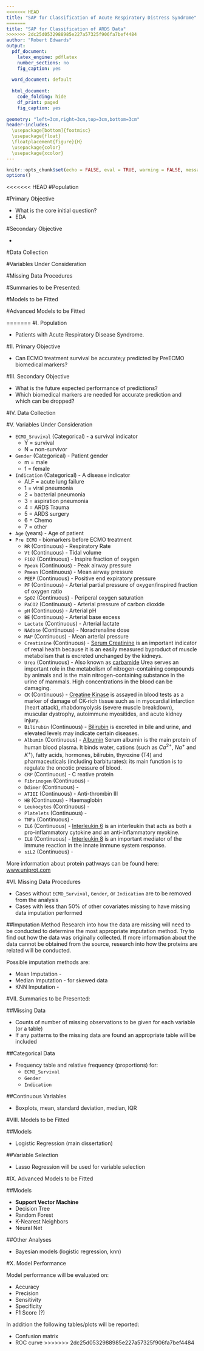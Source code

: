 ```yaml
---
<<<<<<< HEAD
title: "SAP for Classification of Acute Respiratory Distress Syndrome"
=======
title: "SAP for Classification of ARDS Data"
>>>>>>> 2dc25d0532988985e227a57325f906fa7bef4484
author: "Robert Edwards"
output:
  pdf_document:
    latex_engine: pdflatex
    number_sections: no
    fig_caption: yes
    
  word_document: default
  
  html_document:
    code_folding: hide
    df_print: paged
    fig_caption: yes
    
geometry: "left=3cm,right=3cm,top=3cm,bottom=3cm"
header-includes: 
  \usepackage[bottom]{footmisc}
  \usepackage{float}
  \floatplacement{figure}{H}
  \usepackage{color}
  \usepackage{xcolor}
---
```


```r
knitr::opts_chunk$set(echo = FALSE, eval = TRUE, warning = FALSE, message = FALSE, comment = NA)
options()
```

<<<<<<< HEAD
#Population


#Primary Objective

+ What is the core initial question?
+ EDA

#Secondary Objective

+ 

#Data Collection


#Variables Under Consideration


#Missing Data Procedures


#Summaries to be Presented:


#Models to be Fitted


#Advanced Models to be Fitted





=======
#I. Population

+ Patients with Acute Respiratory Disease Syndrome.


\vspace{1.0cm}  

#II. Primary Objective

+ Can ECMO treatment survival be accurate;y predicted by PreECMO biomedical markers?

\vspace{1.0cm}  

#III. Secondary Objective

+ What is the future expected performance of predictions?
+ Which biomedical markers are needed for accurate prediction and which can be dropped?

\vspace{1.0cm}  

#IV. Data Collection


\vspace{2.0cm}  

#V. Variables Under Consideration

+ `ECMO_Sruvival` (Categorical) - a survival indicator
    + Y = survival
    + N = non-survivor
+ `Gender` (Categorical) - Patient gender
    + m = male
    + f = female
+ `Indication` (Categorical) - A disease indicator
    + ALF = acute lung failure
    + 1 = viral pneumonia
    + 2 = bacterial pneumonia
    + 3 = aspiration pneumonia
    + 4 = ARDS Trauma
    + 5 = ARDS surgery
    + 6 = Chemo
    + 7 = other
+ `Age` (years) - Age of patient
+ `Pre ECMO` - biomarkers before ECMO treatment
    + `RR` (Continuous) - Respiratory Rate
    + `Vt` (Continuous) - Tidal volume
    + `FiO2` (Continuous) - Inspire fraction of oxygen
    + `Ppeak` (Continuous) - Peak airway pressure
    + `Pmean` (Continuous) - Mean airway pressure
    + `PEEP` (Continuous) - Positive end expiratory pressure
    + `PF` (Continuous) - Arterial partial pressure of oxygen/inspired fraction of oxygen ratio
    + `SpO2` (Continuous) - Periperal oxygen saturation
    + `PaCO2` (Continuous) - Arterial pressure of carbon dioxide
    + `pH` (Continuous) - Arterial pH
    + `BE` (Continuous) - Arterial base excess
    + `Lactate` (Continuous) - Arterial lactate
    + `NAdose` (Continuous) - Noradrenaline dose
    + `MAP` (Continuous) - Mean arterial pressure
    + `Creatinine` (Continuous) - [Serum Creatinine](https://en.wikipedia.org/wiki/Creatinine) is an important indicator of renal health because it is an easily measured byproduct of muscle metabolism that is excreted unchanged by the kidneys.
    + `Urea` (Continuous) - Also known as [carbamide](https://en.wikipedia.org/wiki/Urea) Urea serves an important role in the metabolism of nitrogen-containing compounds by animals and is the main nitrogen-containing substance in the urine of mammals.  High concentrations in the blood can be damaging. 
    + `CK` (Continuous) - [Creatine Kinase](https://en.wikipedia.org/wiki/Creatine_kinase) is assayed in blood tests as a marker of damage of CK-rich tissue such as in myocardial infarction (heart attack), rhabdomyolysis (severe muscle breakdown), muscular dystrophy, autoimmune myositides, and acute kidney injury.
    + `Bilirubin` (Continuous) - [Bilirubin](https://en.wikipedia.org/wiki/Bilirubin) is excreted in bile and urine, and elevated levels may indicate certain diseases.
    + `Albumin` (Continuous) - [Albumin](https://en.wikipedia.org/wiki/Albumin) Serum albumin is the main protein of human blood plasma.  It binds water, cations (such as $Ca^{2+}$, $Na^+$ and $K^+$), fatty acids, hormones, bilirubin, thyroxine (T4) and pharmaceuticals (including barbiturates): its main function is to regulate the oncotic pressure of blood.
    + `CRP` (Continuous) - C reative protein
    + `Fibrinogen` (Continuous) -
    + `Ddimer` (Continuous) -
    + `ATIII` (Continuous) - Anti-thrombin III
    + `HB` (Continuous) - Haemaglobin
    + `Leukocytes` (Continuous) - 
    + `Platelets` (Continuous) -
    + `TNFa` (Continuous) -
    + `IL6` (Continuous) - [Interleukin 6](https://en.wikipedia.org/wiki/Interleukin_6) is an interleukin that acts as both a pro-inflammatory cytokine and an anti-inflammatory myokine.
    + `IL8` (Continuous) - [Interleukin 8](https://en.wikipedia.org/wiki/Interleukin_8) is an important mediator of the immune reaction in the innate immune system response. 
    + `siL2` (Continuous) -
    
More information about protein pathways can be found here:
[www.uniprot.com](https://www.uniprot.org/uniprot)

\vspace{1.0cm}  

#VI. Missing Data Procedures

+ Cases without `ECMO_Survival`, `Gender`, or `Indication` are to be removed from the analysis
+ Cases with less than 50% of other covariates missing to have missing data imputation performed

##Imputation Method
Research into how the data are missing will need to be conducted to determine the most appropriate imputation method.  Try to find out how the data was originally collected.  If more information about the data cannot be obtained from the source, research into how the proteins are related will be conducted.  

Possible imputation methods are:

+ Mean Imputation - 
+ Median Imputation - for skewed data
+ KNN Imputation - 


\vspace{1.0cm}  

#VII. Summaries to be Presented:

##Missing Data

+ Counts of number of missing observations to be given for each variable (or a table)
+ If any patterns to the missing data are found an appropriate table will be included

##Categorical Data

+ Frequency table and relative frequency (proportions) for:
    + `ECMO_Survival`
    + `Gender`
    + `Indication`

##Continuous Variables

+ Boxplots, mean, standard deviation, median, IQR


\vspace{1.0cm}  

#VIII. Models to be Fitted

##Models

+ Logistic Regression (main dissertation)

##Variable Selection

+ Lasso Regression will be used for variable selection

\vspace{1.0cm}  

#IX. Advanced Models to be Fitted

##Models

+ **Support Vector Machine** 
+ Decision Tree
+ Random Forest
+ K-Nearest Neighbors
+ Neural Net

##Other Analyses

+ Bayesian models (logistic regression, knn)


#X. Model Performance

Model performance will be evaluated on:

+ Accuracy
+ Precision
+ Sensitivity
+ Specificity 
+ F1 Score (?)

In addition the following tables/plots will be reported:

+ Confusion matrix
+ ROC curve
>>>>>>> 2dc25d0532988985e227a57325f906fa7bef4484











